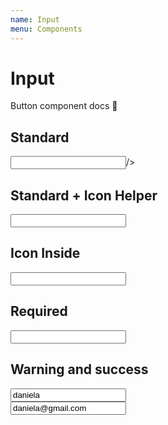 ```yaml
---
name: Input
menu: Components
---
```



# Input

Button component docs 📄

<Props of={Input} />

## Standard

<Playground>
  <Input
		
  />
</Playground>

## Standard + Icon Helper

<Playground>
	<FormGroup className='w-1/3'>
		<div className="flex flex mb-3 justify-between items-center">
			<Label
				htmlFor='name'
				label='Name'
			/>
			<Icon
				icon={'fab fa-amazon'}
				size={'16px'}
				state={'text-neutral'}
				className={''}
			/>
		</div>
		<Input
			htmlId='name'
		/>
	</FormGroup>
</Playground>

## Icon Inside

<Playground>
  <Input
		type={'password'}
  />
</Playground>

## Required

<Playground>
	<Label
		htmlFor='lastname'
		label='Last Name'
		required
	/>
  <Input
		htmlId='lastname'
		required
	/>
</Playground>

## Warning and success

<Playground>
	<div className="flex flex-col w-1/2">
		<div>
			<Label
				htmlFor='warning'
				label='Warning label'
				required
			/>
			<Input
				htmlId='warning'
				type='email'
				required
				value='daniela'
				error='Wrong data'
			/>
		</div>
		<div className='mt-4'>
			<Label
				htmlFor='success'
				label='Success label'
				required
			/>
			<Input
				htmlId='success'
				required
				type='email'
				value='daniela@gmail.com'
				success
			/>
		</div>
	</div>
</Playground>

